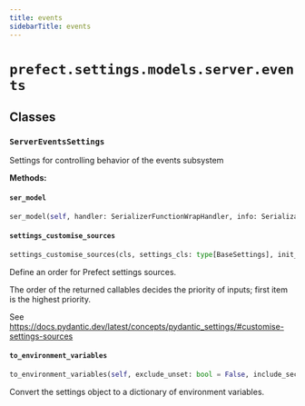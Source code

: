 ```yaml
---
title: events
sidebarTitle: events
---
```


# `prefect.settings.models.server.events`

## Classes

### `ServerEventsSettings` <sup><a href="https://github.com/PrefectHQ/prefect/blob/main/src/prefect/settings/models/server/events.py#L10" target="_blank"><Icon icon="github" style="width: 14px; height: 14px;" /></a></sup>


Settings for controlling behavior of the events subsystem


**Methods:**

#### `ser_model` <sup><a href="https://github.com/PrefectHQ/prefect/blob/main/src/prefect/settings/base.py#L168" target="_blank"><Icon icon="github" style="width: 14px; height: 14px;" /></a></sup>

```python
ser_model(self, handler: SerializerFunctionWrapHandler, info: SerializationInfo) -> Any
```

#### `settings_customise_sources` <sup><a href="https://github.com/PrefectHQ/prefect/blob/main/src/prefect/settings/base.py#L34" target="_blank"><Icon icon="github" style="width: 14px; height: 14px;" /></a></sup>

```python
settings_customise_sources(cls, settings_cls: type[BaseSettings], init_settings: PydanticBaseSettingsSource, env_settings: PydanticBaseSettingsSource, dotenv_settings: PydanticBaseSettingsSource, file_secret_settings: PydanticBaseSettingsSource) -> tuple[PydanticBaseSettingsSource, ...]
```

Define an order for Prefect settings sources.

The order of the returned callables decides the priority of inputs; first item is the highest priority.

See https://docs.pydantic.dev/latest/concepts/pydantic_settings/#customise-settings-sources


#### `to_environment_variables` <sup><a href="https://github.com/PrefectHQ/prefect/blob/main/src/prefect/settings/base.py#L125" target="_blank"><Icon icon="github" style="width: 14px; height: 14px;" /></a></sup>

```python
to_environment_variables(self, exclude_unset: bool = False, include_secrets: bool = True, include_aliases: bool = False) -> dict[str, str]
```

Convert the settings object to a dictionary of environment variables.

